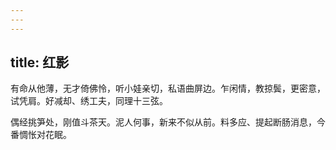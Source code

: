 ```yaml
---
---
---
```

title: 红影
---



有命从他薄，无才倚佛怜，听小娃亲切，私语曲屏边。乍闲情，教掠鬓，更密意，试凭肩。好减却、绣工夫，同理十三弦。

偶经挑笋处，刚值斗茶天。泥人何事，新来不似从前。料多应、提起断肠消息，今番惆怅对花眠。